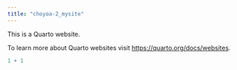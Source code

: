 ```yaml
---
title: "choyoa-2_mysite"
---
```


This is a Quarto website.

To learn more about Quarto websites visit <https://quarto.org/docs/websites>.

```r
1 + 1
```
